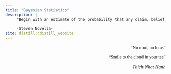 ---
title: "Bayesian Statistics"
description: |
     "Begin with an estimate of the probability that any claim, belief, hypothesis is true, then look at any new data and update the probability given the new data."
     
     -Steven Novella-
site: distill::distill_website
---


<p style="font-family:papyrus;text-align: right;">"No mud, no lotus"</p>
<p style="font-family:papyrus;text-align: right;">"Smile to the cloud in your tea"</p>
<p style="font-family:papyrus; font-size:15px;text-align: right;" >_Thich Nhat Hanh_</p>